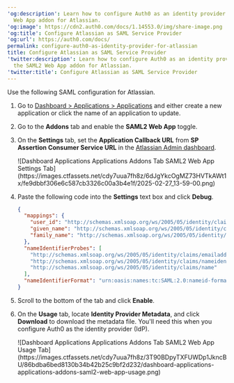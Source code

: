 ---
'og:description': Learn how to configure Auth0 as an identity provider using the SAML2
  Web App addon for Atlassian.
'og:image': https://cdn2.auth0.com/docs/1.14553.0/img/share-image.png
'og:title': Configure Atlassian as SAML Service Provider
'og:url': https://auth0.com/docs/
permalink: configure-auth0-as-identity-provider-for-atlassian
title: Configure Atlassian as SAML Service Provider
'twitter:description': Learn how to configure Auth0 as an identity provider using
  the SAML2 Web App addon for Atlassian.
'twitter:title': Configure Atlassian as SAML Service Provider
---
Use the following <Tooltip tip="Security Assertion Markup Language (SAML): Standardized protocol allowing two parties to exchange authentication information without a password." cta="View Glossary" href="/docs/glossary?term=SAML">SAML</Tooltip> configuration for Atlassian.

1. Go to [Dashboard > Applications > Applications](https://manage.auth0.com/#/applications) and either create a new application or click the name of an application to update.
2. Go to the **Addons** tab and enable the **SAML2 Web App** toggle.
3. On the **Settings** tab, set the **Application Callback URL** from **SP Assertion Consumer Service URL** in the [Atlassian Admin dashboard](https://admin.atlassian.com/).

   <Frame>![Dashboard Applications Applications Addons Tab SAML2 Web App Settings Tab](https://images.ctfassets.net/cdy7uua7fh8z/6dJgYkcOgMZ73HVTkAWt1x/fe9dbbf306e6c587cb3326c00a3b4e1f/2025-02-27_13-59-00.png)</Frame>
4. Paste the following code into the **Settings** text box and click **Debug**.

   ```json lines
   {
     "mappings": {
       "user_id": "http://schemas.xmlsoap.org/ws/2005/05/identity/claims/nameidentifier",
       "given_name": "http://schemas.xmlsoap.org/ws/2005/05/identity/claims/givenname",
       "family_name": "http://schemas.xmlsoap.org/ws/2005/05/identity/claims/surname"
     },
     "nameIdentifierProbes": [
       "http://schemas.xmlsoap.org/ws/2005/05/identity/claims/emailaddress",
       "http://schemas.xmlsoap.org/ws/2005/05/identity/claims/nameidentifier",
       "http://schemas.xmlsoap.org/ws/2005/05/identity/claims/name"
     ],
     "nameIdentifierFormat": "urn:oasis:names:tc:SAML:2.0:nameid-format:email"
   }
   ```


   

   
5. Scroll to the bottom of the tab and click **Enable**.
6. On the **Usage** tab, locate **Identity Provider Metadata**, and click **Download** to download the metadata file. You'll need this when you configure Auth0 as the identity provider (IdP).

   <Frame>![Dashboard Applications Applications Addons Tab SAML2 Web App Usage Tab](https://images.ctfassets.net/cdy7uua7fh8z/3T90BDpyTXFUWDp1JkncBU/86bdba6bed8130b34b42b25c9bf2d232/dashboard-applications-applications-addons-saml2-web-app-usage.png)</Frame>